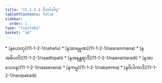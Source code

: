 ```yaml
---
title: "11.1.2.1 ဝိဘင်္ဂဝါရ"
tableOfContents: false
sidebar:
  order: 1
type: "tipitaka"
basket: "ab"
---
```



<DynamicBreadcrumb />



<TableOfContents>
* [နဟေတု](11-1-2-1/nahetu)
* [နအာရမ္မဏ](11-1-2-1/naarammana)
* [နအဓိပတိ](11-1-2-1/naadhipati)
* [နအနန္တရာဒိ](11-1-2-1/naanantaradi)
* [နအာသေဝန](11-1-2-1/naasevana)
* [နကမ္မ](11-1-2-1/nakamma)
* [နဝိပါကာဒိ](11-1-2-1/navipakadi)
</TableOfContents>